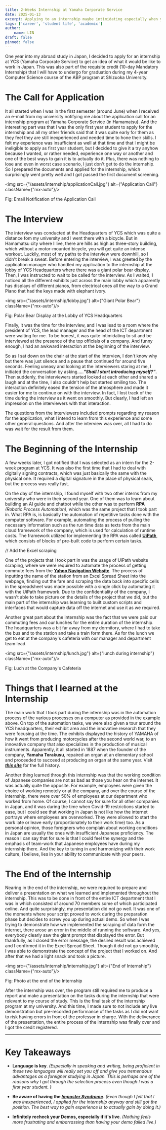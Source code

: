 ```yaml
---
title: 2-Weeks Internship at Yamaha Corporate Service
date: 2025-01-13
excerpt: Applying to an internship maybe intimidating especially when you are still on your first year. However, despite feeling unqualified, I decided to gain experience by actually doing the internship. The topics covered during the internship was manageable, but it did not go well on my final presentation.
tags: ['career', 'student life', 'academic']
author:
    name: LIN
draft: false
pinned: false
---
```


One year into my abroad study in Japan, I decided to apply for an internship at YCS (Yamaha Corporate Service) to get an idea of what it would be like to work in Japan.
This was also part of the requisite credit (10-day Mandatory Internship) that I will have to undergo for graduation during my 4-year Computer Science course of the ABP program at Shizuoka University.

# The Call for Application

It all started when I was in the first semester (around June) when I received an e-mail from my university notifying me about the application call for an internship program at Yamaha Corporate Service (in Hamamatsu).
And the interesting part was that I was the only first year student to apply for the internship and all my other friends said that it was quite early for them as they feel they are still inexperienced and needed time to hone their skills.
I felt my experience was insufficient as well at that time and that I might be ineligible to apply as first year student, but I decided to give it a try anyhow because I wanted, or rather needed, experience one way or another and one of the best ways to gain it is to actually do it.
Plus, there was nothing to lose and even in worst case scenario, I just don't get to do the internship.
So I prepared the documents and applied for the internship, which surprisingly went pretty well and I got passed the first document screening.

<img src={"/assets/internship/applicationCall.jpg"} alt={"Application Call"} className={"mx-auto"}/>
<p className={"text-center"}>Fig: Email Notification of the Application Call</p>

# The Interview

The interview was conducted at the Headquarters of YCS which was quite a distance fom my university and I went there with a bicycle.
But in Hamamatsu city where I live, there are hills as high as three-story building, which without a motor-mounted bicycle, you will get quite an intense workout.
Luckily, most of my paths to the interview were downhill, so I didn't break a sweat.
Before entering the interview, I was greeted by the application manager who handled my application to the internship at the lobby of YCS Headquarters where there was a giant polar bear display.
Then, I was instructed to wait to be called for the interview. As I waited, I noticed all the different exhibits just across the main lobby which apparently has displays of different pianos, from electrical ones all the way to a Grand Piano that had the keys made with elephant ivory.

<img src={"/assets/internship/lobby.jpg"} alt={"Giant Polar Bear"} className={"mx-auto"}/>
<p className={"text-center"}>Fig: Polar Bear Display at the Lobby of YCS Headquarters</p>

Finally, it was the time for the interview, and I was lead to a room where the president of YCS, the lead manager and the head of the ICT department were waiting for me.
To be honest, it was quite intimidating to sit and be interviewed at the presence of the top officials of a company.
And funny enough, I had an awkward interaction at the beginning of the interview.

So as I sat down on the chair at the start of the interview, I don't know why but there was just silence and a pause that continued for around five seconds.
Feeling uneasy and looking at the interviewers staring at me, I initiated the conversation by asking.....***"Shall I start introducing myself?"***.
Then suddenly, the interviewers started looked at each other and shared a laugh and at the time, I also couldn't help but started smiling too.
The interaction definitely eased the tension of the atmosphere and made it easier for me to continue on with the interview.
In fact, I lost track of the time during the interview as it went on smoothly.
But clearly, I had left an impression on the interviewers with that interaction.

The questions from the interviewers included prompts regarding my reason for the application, what I intend to learn from this experience and some other general questions.
And after the interview was over, all I had to do was wait for the result from them.

# The Beginning of the Internship

A few weeks later, I got notified that I was selected as an intern for the 2-week program at YCS.
It was also the first time that I had to deal with digitally signing contracts, which was just basically the same with the physical one.
It required a digital signature in the place of physical seals, but the process was really fast.

On the day of the internship, I found myself with two other interns from my university who were in their second year.
One of them was to learn about building an AI guide and chatbot while the other was to perform **RPA** _(Robotic Process Automation)_, which was the same project that I took part in.
What RPA is, is basically the automation of repetitive tasks done with the computer software. For example, automating the process of pulling the necessary information such as the run time data as texts from the main cloud framework of the company, which is used for calculation of runtime costs.
The framework utilized for implementing the RPA was called [**UiPath**](https://www.uipath.com), which consists of blocks of pre-built code to perform certain tasks.

// Add the Excel scraping

One of the projects that I took part in was the usage of UiPath website scraping, where we were required to automate the process of getting commute fees from the [**Yahoo Navigation Website**](https://transit.yahoo.co.jp).
The process of inputting the name of the station from an Excel Spread Sheet into the webpage, finding out the fare and scraping the data back into specific cells in the spreadsheet was made possible with a single click by automating it with the UiPath framework.
Due to the confidentiality of the company, I wasn't able to take picture on the details of the project that we did, but the main part of the internship was learning to built custom scripts and interfaces that would capture data off the internet and use it as we required.

Another great part about the internship was the fact that we were paid our commuting fees and our lunches for the entire duration of the internship.
The headquarters was a bit far away from my dormitory, where I had to take the bus and to the station and take a train form there.
As for the lunch we get to eat at the company's cafeteria with our manager and department team lead.

<img src={"/assets/internship/lunch.jpg"} alt={"lunch during internship"} className={"mx-auto"}/>
<p className={"text-center"}>Fig: Luch at the Company's Cafeteria</p>

# Things that I learned at the Internship

The main work that I took part during the internship was in the automation process of the various processes on a computer as provided in the example above.
On top of the automation tasks, we were also given a tour around the YCS headquarters, their exhibit area and the innovative research that they were focusing at the time.
The exhibits displayed the history of YAMAHA of how it went from producing motorcycles after the second world war, to an innovative company that also specializes in the production of musical instruments.
Apparently, it all started in 1887 when the founder of the company, **Yamaha Torakusu**, repaired an organ at an elementary school and proceeded to succeed at producing an organ at the same year.
Visit [***this site***](https://www.yamaha.com/en/about/history/#:~:text=Torakusu%20Yamaha%20repaired%20an%20organ,of%20Western%2Dstyle%20musical%20instruments.) for the full history.

Another thing learned through this internship was that the working condition of Japanese companies are not as bad as those you hear on the internet.
It was actually quite the opposite. For example, employees were given the choice of working remotely or at the company, and over the course of the internship, there were over 50% of employees at our department who worked from home.
Of course, I cannot say for sure for all other companies in Japan, and it was during the time when Covid-19 restrictions started to ease, but I could see that working in Japan is not like how the internet portrays where employees are overworked.
They were allowed to start the work late or leave early (proportionately to their work time) too.
As a personal opinion, those foreigners who complain about working conditions in Japan are usually the ones with insufficient Japanese proficiency.
The reason I can say that for sure is that I could feel the synergy and the emphasis of team-work that Japanese employees have during my internship there.
And the key to tuning in and harmonizing with their work culture, I believe, lies in your ability to communicate with your peers.

# The End of the Internship

Nearing in the end of the internship, we were required to prepare and deliver a presentation on what we learned and implemented throughout the internship.
This was to be done in front of the entire ICT department that I was in which consisted of around 70 members some of which participated online.
And quite surprisingly, my presentation did not go well. It was one of the moments where your script proved to work during the preparation phase but decides to screw you up during actual demo.
So when I was trying to demonstrate how we implemented the scraping of data form the internet, there arose an error in the middle of running the software.
And yes, everybody clearly saw the giant prompt that displayed the error. But thankfully, as I closed the error message, the desired result was achieved and I confirmed it in the Excel Spread Sheet.
Though it did not go smoothly, I was able to demonstrate the concept of the project that I worked on. And after that we had a light snack and took a picture.

<img src={"/assets/internship/internship.jpg"} alt={"End of Internship"} className={"mx-auto"}/>
<p className={"text-center"}>Fig: Photo at the end of the Internship</p>

After the internship was over, the program still required me to produce a report and make a presentation on the tasks during the internship that were relevant to my course of study.
This is the final task of the internship program at my university. And this time, I made sure to not include any live demonstration but pre-recorded performance of the tasks as I did not want to risk having errors in front of the professor in charge.
With the deliverance of the presentation, the entire process of the internship was finally over and I got the credit registered.

<hr />

# Key Takeaways

- **Language is key**. _(Especially in speaking and writing, being proficient in these two languages will really set you off and give you tremendous advantages as a foreigner studying in Japan.
This is perhaps one of the reasons why I got through the selection process even though I was a first year student.
)_

- **Be aware of having the [***Imposter Syndrome***](https://en.wikipedia.org/wiki/Impostor_syndrome)**. _(Even though I felt that I was inexperienced, I applied for the internship anyway and still got the position. The best way to gain experience is to actually gain by doing it.)_

- **Infinitely recheck your Demos, especially if it's live**. _(Nothing feels more frustrating and embarrassing than having your demo failed live.)_
